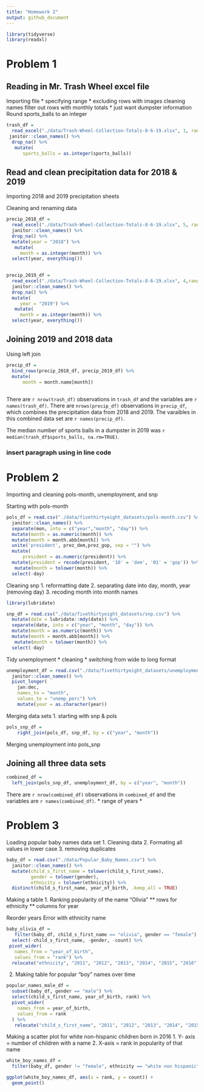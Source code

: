 ```yaml
---
title: "Homework 2"
output: github_document
---
```


```r
library(tidyverse)
library(readxl)
```

# Problem 1

## Reading in Mr. Trash Wheel excel file 
  Importing file
    * specifying range
    * excluding rows with images
  cleaning names
  filter out rows with monthly totals
    * just want dumpster information
  Round sports_balls to an integer

```r
trash_df = 
  read_excel("./data/Trash-Wheel-Collection-Totals-8-6-19.xlsx", 1, range = "A2:N408") %>%
 janitor::clean_names() %>% 
  drop_na() %>% 
   mutate(
      sports_balls = as.integer(sports_balls))
```


## Read and clean precipitation data for 2018 & 2019

Importing 2018 and 2019 precipitation sheets

  Cleaning and renaming data 

```r
precip_2018_df = 
  read_excel("./data/Trash-Wheel-Collection-Totals-8-6-19.xlsx", 5, range = "A2:B15") %>% 
  janitor::clean_names() %>% 
  drop_na() %>% 
  mutate(year = "2018") %>% 
   mutate(
     month = as.integer(month)) %>% 
  select(year, everything())
  

precip_2019_df = 
  read_excel("./data/Trash-Wheel-Collection-Totals-8-6-19.xlsx", 4,range = "A2:B15") %>% 
  janitor::clean_names() %>% 
  drop_na() %>% 
  mutate(
     year = "2019") %>% 
   mutate(
     month = as.integer(month)) %>% 
  select(year, everything())
```


## Joining 2019 and 2018 data
  Using left join
  
```r
precip_df = 
  bind_rows(precip_2018_df, precip_2019_df) %>% 
  mutate(
      month = month.name[month])
  
```

There are `r nrow(trash_df)` observations in `trash_df` and the variables are `r names(trash_df)`. There are `nrows(precip_df)` observations in `precip_df`, which combines the precipitation data from 2018 and 2019. The varaibles in this combined data set are `r names(precip_df)`.

The median number of sports balls in a dumpster in 2019 was `r median(trash_df$sports_balls, na.rm=TRUE)`. 

### insert paragraph using in line code
    
# Problem 2 

Importing and cleaning pols-month, unemployment, and snp

 Starting with pols-month
 

```r
pols_df = read.csv("./data/fivethirtyeight_datasets/pols-month.csv") %>% 
  janitor::clean_names() %>% 
  separate(mon, into = c("year","month", "day")) %>%  
  mutate(month = as.numeric(month)) %>% 
  mutate(month = month.abb[month]) %>% 
  unite('president', prez_dem,prez_gop, sep = "") %>% 
  mutate(
      president = as.numeric(president)) %>% 
  mutate(president = recode(president, '10' = 'dem', '01' = 'gop')) %>% 
   mutate(month = tolower(month)) %>% 
  select(-day)
```

 Cleaning snp
1.  reformatting date
2.  separating date into day, month, year (removing day)
3. recoding month into month names


```r
library(lubridate)

snp_df = read.csv("./data/fivethirtyeight_datasets/snp.csv") %>% 
  mutate(date = lubridate::mdy(date)) %>% 
  separate(date, into = c("year", "month", "day")) %>% 
  mutate(month = as.numeric(month)) %>% 
  mutate(month = month.abb[month]) %>% 
   mutate(month = tolower(month)) %>% 
  select(-day)
```


Tidy unemployment
* cleaning
* switching from wide to long format

```r
unemployment_df = read.csv("./data/fivethirtyeight_datasets/unemployment.csv") %>% 
  janitor::clean_names() %>% 
  pivot_longer(
    jan:dec,
    names_to = "month",
    values_to = "unemp_perc") %>% 
    mutate(year = as.character(year))
```

Merging data sets
1. starting with snp & pols

```r
pols_snp_df = 
    right_join(pols_df, snp_df, by = c("year", "month"))
```

Merging unemployment into pols_snp

## Joining all three data sets

```r
combined_df =
  left_join(pols_snp_df, unemployment_df, by = c("year", "month")) 
```

There are `r nrow(combined_df)` observations in `combined_df` and the variables are `r names(combined_df)`. 
* range of years
* 

# Problem 3

Loading popular baby names data set
1. Cleaning data
2. Formating all values in lower case
3. removing duplicates

```r
baby_df = read.csv("./data/Popular_Baby_Names.csv") %>% 
  janitor::clean_names() %>%
  mutate(child_s_first_name = tolower(child_s_first_name),
         gender = tolower(gender),
         ethnicity = tolower(ethnicity)) %>%
  distinct(child_s_first_name, year_of_birth, .keep_all = TRUE)
```

Making a table
1. Ranking popularity of the name "Olivia"
  ** rows for ethnicity
  ** columns for year

Reorder years
Error with ethnicity name
```r
baby_olivia_df = 
   filter(baby_df, child_s_first_name == "olivia", gender == "female") %>% 
  select(-child_s_first_name, -gender, -count) %>%
 pivot_wider(
   names_from = "year_of_birth",
   values_from = "rank") %>% 
  relocate("ethnicity", "2011", "2012", "2013", "2014", "2015", "2016")
```
2. Making table for popular "boy" names over time 

```r
popular_names_male_df = 
  subset(baby_df, gender == "male") %>% 
  select(child_s_first_name, year_of_birth, rank) %>% 
  pivot_wider(
    names_from = year_of_birth,
    values_from = rank
  ) %>% 
   relocate("child_s_first_name", "2011", "2012", "2013", "2014", "2015", "2016")
```


Making a scatter plot for white non-hispanic children born in 2016
1. Y- axis = number of children with a name
2. X-axis = rank in popularity of that name
  
```r
white_boy_names_df =
  filter(baby_df, gender != "female", ethnicity == "white non hispanic", year_of_birth == 2016)

ggplot(white_boy_names_df, aes(x = rank, y = count)) +
  geom_point()

```

